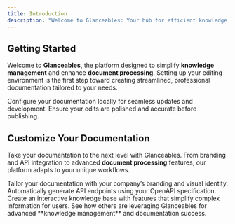 ```yaml
---
title: Introduction
description: "Welcome to Glanceables: Your hub for efficient knowledge management and document processing"
---
```


## Getting Started

Welcome to **Glanceables**, the platform designed to simplify **knowledge management** and enhance **document processing**. Setting up your editing environment is the first step toward creating streamlined, professional documentation tailored to your needs.

<CardGroup cols={2}>
  <Card
    title="Edit Your Docs"
    icon="pen-to-square"
    href="/quickstart"
  >
    Configure your documentation locally for seamless updates and development.
  </Card>
  <Card
    title="Preview Changes"
    icon="image"
    href="/development"
  >
    Ensure your edits are polished and accurate before publishing.
  </Card>
</CardGroup>

## Customize Your Documentation

Take your documentation to the next level with Glanceables. From branding and API integration to advanced **document processing** features, our platform adapts to your unique workflows.

<CardGroup cols={2}>
  <Card
    title="Customize Style"
    icon="palette"
    href="/global"
  >
    Tailor your documentation with your company’s branding and visual identity.
  </Card>
  <Card
    title="Reference APIs"
    icon="code"
    href="https://glanceables.com/docs/api-playground/openapi"
  >
    Automatically generate API endpoints using your OpenAPI specification.
  </Card>
  <Card
    title="Add Interactive Components"
    icon="screwdriver-wrench"
    href="https://glanceables.com/docs/components/accordion"
  >
    Create an interactive knowledge base with features that simplify complex information for users.
  </Card>
  <Card
    title="Explore Use Cases"
    icon="stars"
    href="https://glanceables.com/customers"
  >
    See how others are leveraging Glanceables for advanced **knowledge management** and documentation success.
  </Card>
</CardGroup>
